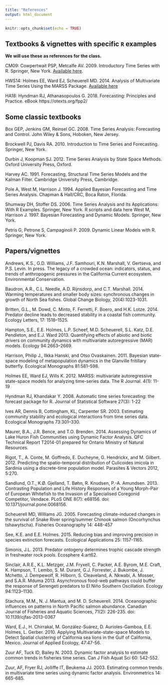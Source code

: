 ```yaml
---
title: "References"
output: html_document
---
```


```r
knitr::opts_chunk$set(echo = TRUE)
```

## Textbooks & vignettes with specific `R` examples

**We will use these as references for the class.**

CM09: Cowpertwait PSP, Metcalfe AV. 2009. Introductory Time Series with R. Springer, New York. [Available here](https://link.springer.com/book/10.1007%2F978-0-387-88698-5).

HWS14: Holmes EE, Ward EJ, Scheuerell MD. 2014. Analysis of Multivariate Time Series Using the MARSS Package. [Available here](https://cran.r-project.org/web/packages/MARSS/vignettes/UserGuide.pdf)

HA18: Hyndman RJ, Athanasopoulos G. 2018. Forecasting: Principles and Practice. eBook https://otexts.org/fpp2/


## Some classic textbooks

Box GEP, Jenkins GM, Reinsel GC. 2008. Time Series Analysis: Forecasting and Control. John Wiley & Sons, Hoboken, New Jersey.

Brockwell PJ, Davis RA. 2010. Introduction to Time Series and Forecasting. Springer, New York.

Durbin J, Koopman SJ. 2012. Time Series Analysis by State Space Methods. Oxford University Press, Oxford.

Harvey AC. 1991. Forecasting, Structural Time Series Models and the Kalman Filter. Cambridge University Press, Cambridge.

Pole A, West M, Harrison J. 1994. Applied Bayesian Forecasting and Time Series Analysis. Chapman & Hall/CRC, Boca Raton, Florida. 

Shumway DH, Stoffer DS. 2006. Time Series Analysis and Its Applications: With R Examples. Springer, New York. R scripts and data here
West M, Harrison J. 1997. Bayesian Forecasting and Dynamic Models. Springer, New York.

Petris G, Petrone S, Campaginoli P. 2009. Dynamic Linear Models with R. Springer, New York.



## Papers/vignettes

Andrews, K.S., G.D. Williams, J.F. Samhouri, K.N. Marshall, V. Gertseva, and P.S. Levin. In press. The legacy of a crowded ocean: indicators, status, and trends of anthropogenic pressures in the California Current ecosystem. Environmental Conservation.

Baudron, A.R., C.L. Needle, A.D. Rijnsdorp, and C.T. Marshall. 2014. Warming temperatures and smaller body sizes: synchronous changes in growth of North Sea fishes. Global Change Biology, 20(4):1023-1031. 

Britten, G.L., M. Dowd, C. Minto, F. Ferretti, F. Boero, and H.K. Lotze. 2014. Predator decline leads to decreased stability in a coastal fish community. Ecology Letters, 17: 1518–1525.

Hampton, S.E., E.E. Holmes, L.P. Scheef, M.D. Scheuerell, S.L. Katz, D.E. Pendleton, and E.J. Ward 2013. Quantifying effects of abiotic and biotic drivers on community dynamics with multivariate autoregressive (MAR) models. Ecology 94:2663–2669. 

Harrison, Philip J., Ilkka Hanski, and Otso Ovaskainen. 2011. Bayesian state-space modeling of metapopulation dynamics in the Glanville fritillary butterfly. Ecological Monographs 81:581–598.

Holmes EE, Ward EJ, Wills K. 2012. MARSS: multivariate autoregressive state-space models for analyzing time-series data. The R Journal. 4(1): 11-19

Hyndman RJ, Khandakar Y. 2008. Automatic time series forecasting: the forecast package for R. Journal of Statistical Software 27(3): 1-22

Ives AR, Dennis B, Cottingham, KL, Carpenter SR. 2003. Estimating community stability and ecological interactions from time series data. Ecological Monographs 73:301–330.

Maurer, B.A., J.R. Bence, and T.O. Brenden. 2014. Assessing Dynamics of Lake Huron Fish Communities using Dynamic Factor
Analysis. QFC Technical Report T2014-01 prepared for Ontario Ministry of Natural Resources. 

Rigot, T., A. Conte, M. Goffredo, E. Ducheyne, G. Hendrickx, and M. Gilbert. 2012. Predicting the spatio-temporal distribution of
Culicoides imicola in Sardinia using a discrete-time population model. Parasites & Vectors 2012, 5:270. 

Sandlund, O.T., K.Ø. Gjelland, T. Bøhn, R. Knudsen, P.-A. Amundsen. 2013. Contrasting Population and Life History Responses of a Young Morph-Pair of European Whitefish to the Invasion of a Specialised Coregonid Competitor, Vendace. PLoS ONE 8(7): e68156. doi: 10.1371/journal.pone.0068156.

Scheuerell MD, Williams JG. 2005. Forecasting climate-induced changes in the survival of Snake River spring/summer Chinook salmon (Oncorhynchus tshawytscha). Fisheries Oceanography 14: 448-457

See, K.E. and E.E. Holmes. 2015. Reducing bias and improving precision in species extinction forecasts. Ecological Applications 25: 1157-1165.

Simonis, J.L. 2013. Predator ontogeny determines trophic cascade strength in freshwater rock pools. Ecosphere 4:art62.

Sinclair, A.R.E., K.L. Metzger, J.M. Fryxell, C. Packer, A.E. Byrom, M.E. Craft, K. Hampson, T. Lembo, S. M. Durant, G.J. Forrester, J. Bukombe, J. Mchetto, J. Dempewolf, R. Hilborn, S. Cleaveland, A. Nkwabi, A. Mosser, and S.A.R. Mduma 2013. Asynchronous food-web pathways could buffer the response of Serengeti predators to El Niño Southern Oscillation. Ecology 94:1123–1130. 

Stachura, M.M., N. J. Mantua, and M. D. Scheuerell. 2014. Oceanographic influences on patterns in North Pacific salmon abundance. Canadian Journal of Fisheries and Aquatic Sciences, 71(2): 226-235. doi: 10.1139/cjfas-2013-0367

Ward, E.J., H. Chirrakal, M. González-Suárez, D. Aurioles-Gamboa, E.E. Holmes, L. Gerber. 2010. Applying Multivariate-state-space Models to Detect Spatial clustering of California sea lions in the Gulf of California, Mexico.  Journal of Applied Ecology, 47:47-56. 

Zuur AF, Tuck ID, Bailey N. 2003. Dynamic factor analysis to estimate common trends in fisheries time series. Can J Fish Aquat Sci 60: 542-552.

Zuur, AF, Fryer RJ, Jolliffe IT, Beukema JJ. 2003. Estimating common trends in multivariate time series using dynamic factor analysis. Environmetrics 14: 665-685.